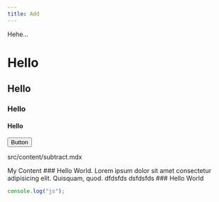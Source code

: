 ```yaml
---
title: Add
---
```


Hehe...

# Hello

## Hello

### Hello

#### Hello

<Button>Button</Button>

<include>src/content/subtract.mdx</include>

<Accordions type="single">
  <Accordion title="My Title">My Content</Accordion>
</Accordions>

<Steps>
  <Step>
    ### Hello World. Lorem ipsum dolor sit amet consectetur adipisicing elit.
    Quisquam, quod. dfdsfds dsfdsfds
  </Step>
  <Step>### Hello World</Step>
</Steps>

```js title="config.js"
console.log("js");
```
